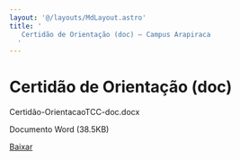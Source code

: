 ```yaml
---
layout: '@/layouts/MdLayout.astro'
title: '
   Certidão de Orientação (doc) — Campus Arapiraca
  '
---
```




Certidão de Orientação (doc)
============================











 Certidão-OrientacaoTCC-doc.docx
   

 Documento Word
 (38.5KB)
 

[Baixar](https://arapiraca.ufal.br/graduacao/ciencia-da-computacao/documentos/tcc/documentos-para-o-orientador/certidao-orientacaotcc-doc.docx/%40%40download/file/Certida%CC%83o-OrientacaoTCC-doc.docx) 











